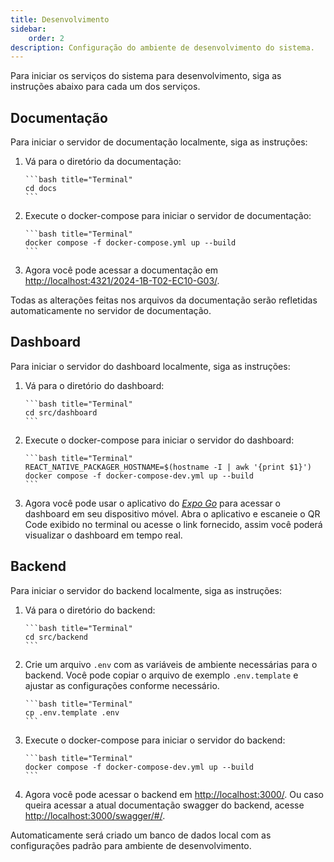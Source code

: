 ```yaml
---
title: Desenvolvimento
sidebar:
    order: 2
description: Configuração do ambiente de desenvolvimento do sistema.
---
```


Para iniciar os serviços do sistema para desenvolvimento, siga as instruções abaixo para cada um dos serviços.


## Documentação

Para iniciar o servidor de documentação localmente, siga as instruções:

<Steps>

1.  Vá para o diretório da documentação:

        ```bash title="Terminal"
        cd docs
        ```

2.  Execute o docker-compose para iniciar o servidor de documentação:

        ```bash title="Terminal"
        docker compose -f docker-compose.yml up --build
        ```

3.  Agora você pode acessar a documentação em [http://localhost:4321/2024-1B-T02-EC10-G03/](http://localhost:4321/2024-1B-T02-EC10-G03/).

</Steps>

Todas as alterações feitas nos arquivos da documentação serão refletidas automaticamente no servidor de documentação.

## Dashboard

Para iniciar o servidor do dashboard localmente, siga as instruções:

<Steps>

1.  Vá para o diretório do dashboard:

        ```bash title="Terminal"
        cd src/dashboard
        ```

2.  Execute o docker-compose para iniciar o servidor do dashboard:

        ```bash title="Terminal"
        REACT_NATIVE_PACKAGER_HOSTNAME=$(hostname -I | awk '{print $1}') docker compose -f docker-compose-dev.yml up --build
        ```

3.  Agora você pode usar o aplicativo do [_Expo Go_](https://expo.dev/go) para acessar o dashboard em seu dispositivo móvel. Abra o aplicativo e escaneie o QR Code exibido no terminal ou acesse o link fornecido, assim você poderá visualizar o dashboard em tempo real.

</Steps>

## Backend

Para iniciar o servidor do backend localmente, siga as instruções:

<Steps>

1.  Vá para o diretório do backend:

        ```bash title="Terminal"
        cd src/backend
        ```

2.  Crie um arquivo `.env` com as variáveis de ambiente necessárias para o backend. Você pode copiar o arquivo de exemplo `.env.template` e ajustar as configurações conforme necessário.

        ```bash title="Terminal"
        cp .env.template .env
        ```

3.  Execute o docker-compose para iniciar o servidor do backend:

        ```bash title="Terminal"
        docker compose -f docker-compose-dev.yml up --build
        ```

4.  Agora você pode acessar o backend em [http://localhost:3000/](http://localhost:3000/). Ou caso queira acessar a atual documentação swagger do backend, acesse [http://localhost:3000/swagger/#/](http://localhost:3000/swagger/#/).

</Steps>

<Aside>Automaticamente será criado um banco de dados local com as configurações padrão para ambiente de desenvolvimento.</Aside>
